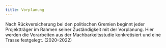 ```yaml
---
title: Vorplanung
---
```



Nach Rückversicherung bei den politischen Gremien beginnt jeder
Projektträger im Rahmen seiner Zuständigkeit mit der Vorplanung. Hier
werden die Vorarbeiten aus <LinkExternal href="https://www.landkreis-ludwigsburg.de/de/verkehr-sicherheit-ordnung/radverkehr/radschnellwege/machbarkeitsstudie-radschnellverbindung-ludwigsburg-waiblingen/">
der Machbarkeitsstudie</LinkExternal> konkretisiert und eine Trasse festgelegt. (2020–2022)
